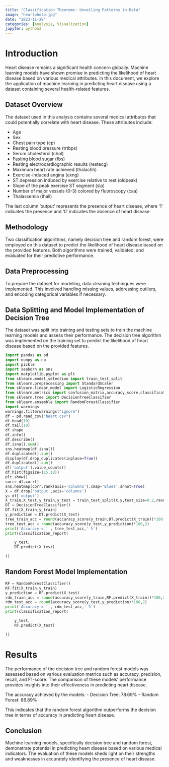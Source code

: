 ```yaml
---
title: "Classification Theorems: Unveiling Patterns in Data"
image: "heartphoto.jpg"
date: "2023-11-28"
categories: [Analysis, Visualization]
jupyter: python3
---
```

# Introduction

Heart disease remains a significant health concern globally. Machine learning models have shown promise in predicting the likelihood of heart disease based on various medical attributes. In this document, we explore the application of machine learning in predicting heart disease using a dataset containing several health-related features.

## Dataset Overview

The dataset used in this analysis contains several medical attributes that could potentially correlate with heart disease. These attributes include:

- Age
- Sex
- Chest pain type (cp)
- Resting blood pressure (trtbps)
- Serum cholesterol (chol)
- Fasting blood sugar (fbs)
- Resting electrocardiographic results (restecg)
- Maximum heart rate achieved (thalachh)
- Exercise-induced angina (exng)
- ST depression induced by exercise relative to rest (oldpeak)
- Slope of the peak exercise ST segment (slp)
- Number of major vessels (0-3) colored by fluoroscopy (caa)
- Thalassemia (thall)

The last column 'output' represents the presence of heart disease, where '1' indicates the presence and '0' indicates the absence of heart disease.


## Methodology

Two classification algorithms, namely decision tree and random forest, were employed on this dataset to predict the likelihood of heart disease based on the provided features. Both algorithms were trained, validated, and evaluated for their predictive performance.


## Data Preprocessing

To prepare the dataset for modeling, data cleaning techniques were implemented. This involved handling missing values, addressing outliers, and encoding categorical variables if necessary.

## Data Splitting and Model Implementation of Decision Tree

The dataset was split into training and testing sets to train the machine learning models and assess their performance. The decision tree algorithm was implemented on the training set to predict the likelihood of heart disease based on the provided features.


```python
import pandas as pd
import numpy as np
import pickle
import seaborn as sns
import matplotlib.pyplot as plt
from sklearn.model_selection import train_test_split
from sklearn.preprocessing import StandardScaler
from sklearn.linear_model import LogisticRegression
from sklearn.metrics import confusion_matrix,accuracy_score,classification_report
from sklearn.tree import DecisionTreeClassifier
from sklearn.ensemble import RandomForestClassifier
import warnings
warnings.filterwarnings("ignore")
df = pd.read_csv("heart.csv")
df.head(10)
df.tail(10)
df.shape
df.info()
df.describe()
df.isna().sum()
sns.heatmap(df.isna())
df.duplicated().sum()
display(df.drop_duplicates(inplace=True)) 
df.duplicated().sum()
df['output'].value_counts()
df.hist(figsize=(15,10))
plt.show()
corr= df.corr()
sns.heatmap(corr.rank(axis='columns'),cmap='Blues',annot=True)
X = df.drop('output',axis='columns')
y= df['output']
X_train,X_test,y_train,y_test = train_test_split(X,y,test_size=0.2,random_state=42)
DT = DecisionTreeClassifier()
DT.fit(X_train,y_train)
y_prediction = DT.predict(X_test)
tree_train_acc = round(accuracy_score(y_train,DT.predict(X_train))*100,2)
tree_test_acc = round(accuracy_score(y_test,y_prediction)*100,2)
print('Accuracy = ' , tree_test_acc,' %')
print(classification_report(

    y_test,
    DT.predict(X_test)

))
```


## Random Forest Model Implementation





```python
RF = RandomForestClassifier()
RF.fit(X_train,y_train)
y_prediction = RF.predict(X_test)
rdm_train_acc = round(accuracy_score(y_train,RF.predict(X_train))*100,2)
rdm_test_acc = round(accuracy_score(y_test,y_prediction)*100,2)
print('Accuracy = ' , rdm_test_acc,' %')
print(classification_report(

    y_test,
    RF.predict(X_test)

))
```

# Results

The performance of the decision tree and random forest models was assessed based on various evaluation metrics such as accuracy, precision, recall, and F1-score. The comparison of these models' performance provides insights into their effectiveness in predicting heart disease.

The accuracy achieved by the models:
- Decision Tree: 78.69%
- Random Forest: 86.89%

This indicates that the random forest algorithm outperforms the decision tree in terms of accuracy in predicting heart disease.

## Conclusion

Machine learning models, specifically decision tree and random forest, demonstrate potential in predicting heart disease based on various medical indicators. The evaluation of these models sheds light on their strengths and weaknesses in accurately identifying the presence of heart disease.

